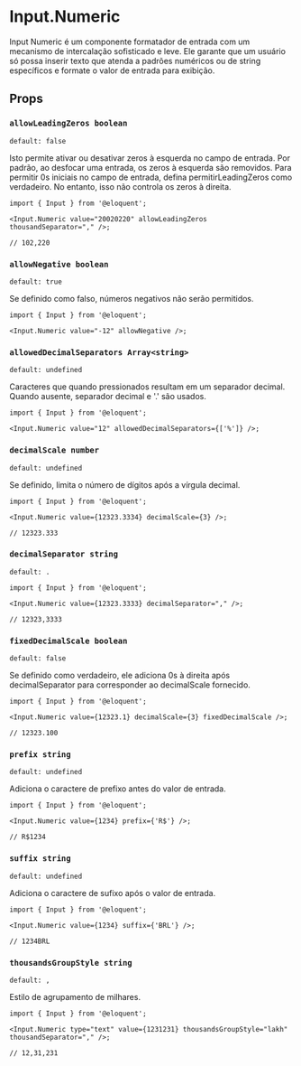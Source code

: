 
<Meta of={Numeric} />

<Canvas of={Numeric.WithNumeric}/>

<Controls />

# Input.Numeric

Input Numeric é um componente formatador de entrada com um mecanismo de intercalação sofisticado e leve. Ele garante que um usuário só possa inserir texto que atenda a padrões numéricos ou de string específicos e formate o valor de entrada para exibição.

## Props

### `allowLeadingZeros boolean`

`default: false`

Isto permite ativar ou desativar zeros à esquerda no campo de entrada. Por padrão, ao desfocar uma entrada, os zeros à esquerda são removidos. Para permitir 0s iniciais no campo de entrada, defina permitirLeadingZeros como verdadeiro. No entanto, isso não controla os zeros à direita.

```tsx
import { Input } from '@eloquent';

<Input.Numeric value="20020220" allowLeadingZeros thousandSeparator="," />;

// 102,220
```

### `allowNegative boolean`

`default: true`

Se definido como falso, números negativos não serão permitidos.

```tsx
import { Input } from '@eloquent';

<Input.Numeric value="-12" allowNegative />;
```

### `allowedDecimalSeparators Array<string>`

`default: undefined`

Caracteres que quando pressionados resultam em um separador decimal. Quando ausente, separador decimal e '.' são usados.

```tsx
import { Input } from '@eloquent';

<Input.Numeric value="12" allowedDecimalSeparators={['%']} />;
```

### `decimalScale number`

`default: undefined`

Se definido, limita o número de dígitos após a vírgula decimal.

```tsx
import { Input } from '@eloquent';

<Input.Numeric value={12323.3334} decimalScale={3} />;

// 12323.333
```

### `decimalSeparator string`

`default: .`

```tsx
import { Input } from '@eloquent';

<Input.Numeric value={12323.3333} decimalSeparator="," />;

// 12323,3333
```

### `fixedDecimalScale boolean`

`default: false`

Se definido como verdadeiro, ele adiciona 0s à direita após decimalSeparator para corresponder ao decimalScale fornecido.

```tsx
import { Input } from '@eloquent';

<Input.Numeric value={12323.1} decimalScale={3} fixedDecimalScale />;

// 12323.100
```

### `prefix string`

`default: undefined`

Adiciona o caractere de prefixo antes do valor de entrada.

```tsx
import { Input } from '@eloquent';

<Input.Numeric value={1234} prefix={'R$'} />;

// R$1234
```

### `suffix string`

`default: undefined`

Adiciona o caractere de sufixo após o valor de entrada.

```tsx 
import { Input } from '@eloquent';

<Input.Numeric value={1234} suffix={'BRL'} />;

// 1234BRL
```

### `thousandsGroupStyle string`

`default: ,`

Estilo de agrupamento de milhares.

```tsx
import { Input } from '@eloquent';

<Input.Numeric type="text" value={1231231} thousandsGroupStyle="lakh" thousandSeparator="," />;

// 12,31,231
```
